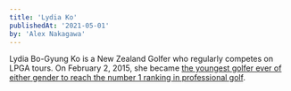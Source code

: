 ```yaml
---
title: 'Lydia Ko'
publishedAt: '2021-05-01'
by: 'Alex Nakagawa'
---
```


Lydia Bo-Gyung Ko is a New Zealand Golfer who regularly competes on LPGA tours. On February 2, 2015, she became [the youngest golfer ever of either gender to reach the number 1 ranking in professional golf](https://www.rolexrankings.com/rankings/2015-02-02). 